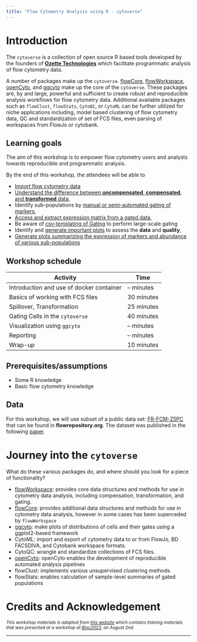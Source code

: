 ```yaml
---
title: "Flow Cytometry Analysis using R - cytoverse"
---
```


# Introduction

The `cytoverse` is a collection of open source R based tools developed by the founders of **[Ozette Technologies](https://ozette.com)** which facilitate programmatic analysis of flow cytometry data.

A number of packages make up the `cytoverse`. [flowCore](https://bioconductor.org/packages/release/bioc/html/flowCore.html), [flowWorkspace](https://www.bioconductor.org/packages/release/bioc/html/flowWorkspace.html), [openCyto](https://bioconductor.org/packages/release/bioc/html/openCyto.html), and [ggcyto](https://www.bioconductor.org/packages/release/bioc/html/ggcyto.html) make up the core of the `cytoverse`. These packages are, by and large, powerful and sufficient to create robust and reproducible analysis workflows for flow cytometry data. Additional available packages such as `flowClust`, `flowStats`, `CytoQC`, or `CytoML` can be further utilized for niche applications including, model based clustering of flow cytometry data, QC and standardization of set of FCS files, even parsing of workspaces from FlowJo or cytobank.

## Learning goals

The aim of this workshop is to empower flow cytometry users and analysts towards reproducible and programmatic analysis.

By the end of this workshop, the attendees will be able to

-   [Import flow cytometry data](vignettes/1_Import_fcs.html)
-   [Understand the difference between **uncompensated**, **compensated**, and **transformed** data](vignettes/2_Spillover_transformation.html),
-   Identify sub-populations by [manual or semi-automated gating of markers](vignettes/3_Gating_1.html),
-   [Access and extract expression matrix from a gated data](vignettes/4_Gating_2.html),
-   Be aware of [csv-templating of Gating](vignettes/5_Gating_gatingTemplate.html) to perform large-scale gating
-   Identify and [generate important plots](vignettes/6_ggcyto.html) to assess the **data** and  **quality**,
-   [Generate plots summarizing the expression of markers and abundance of various sub-populations](vignettes/7_Reporting.html)

## Workshop schedule

| Activity                                         | Time       |
|--------------------------------------------------|------------|
| Introduction and use of docker container         | -- minutes |
| Basics of working with FCS files                 | 30 minutes |
| Spillover, Transformation                        | 25 minutes |
| Gating Cells in the `cytoverse`                  | 40 minutes |
| Visualization using `ggcyto`                     | -- minutes |
| Reporting                                        | -- minutes |
| Wrap-up                                          | 10 minutes |


## Prerequisites/assumptions

-   Some R knowledge
-   Basic flow cytometry knowledge

## Data

For this workshop, we will use subset of a public data set: [FR-FCM-Z5PC](https://flowrepository.org/public_experiment_representations/5932) that can be found in **flowrepository.org**. The dataset was published in the following [paper](https://doi.org/10.1038/s41467-022-34638-2).

# Journey into the `cytoverse`

What do these various packages do, and where should you look for a piece of functionality?

* [flowWorkspace](https://www.bioconductor.org/packages/release/bioc/html/flowWorkspace.html): provides core data structures and methods for use in cytometry data analysis, including compensation, transformation, and gating. 
* [flowCore](https://bioconductor.org/packages/release/bioc/html/flowCore.html): provides additional data structures and methods for use in cytometry data analysis, however in some cases has been superceded by `flowWorkspace`
* [ggcyto](https://www.bioconductor.org/packages/release/bioc/html/ggcyto.html): make plots of distributions of cells and their gates using a ggplot2-based framework
* CytoML: import and export of cytometry data to or from FlowJo, BD FACSDIVA, and Cytobank workspace formats.
* CytoQC: wrangle and standardize collections of FCS files.
* [openCyto](https://bioconductor.org/packages/release/bioc/html/openCyto.html): openCyto enables the development of reproducible automated analysis pipelines
* flowClust: implements various unsupervised clustering methods
* flowStats: enables calculation of sample-level summaries of gated populations

# Credits and Acknowledgement

^*This workshop materials is adapted from [this website](https://cdn.ozetteai.com/cytoverse-bioc-2023/index.html) which contains training materials that was presented at a workshop at [Bioc2023](https://bioc2023.bioconductor.org/schedule/), on August 2nd.*^

---




